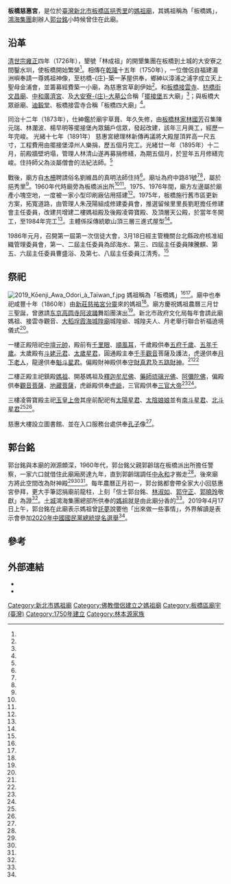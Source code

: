 {{coord|25.009352|121.457340|display=title}}
{{東亞廟宇
| name = 板橋慈惠宮
| img =File:板橋慈惠宮一景.jpg
| img_capt = 
| image_width = 250px
| location = {{TWN}}[[新北市|新北市]][[板橋區_(台灣)|板橋區]][[挹秀里|挹秀里]]府中路81號
| god =[[天上聖母|天上聖母]]
| type = 
| struct = 
| open_year =[[乾隆|乾隆]]十五年（1750年）
| cere_date =農曆三月二十三日
| cultural_collection= 
|}}
'''板橋慈惠宮'''，是位於[[臺灣|臺灣]][[新北市|新北市]][[板橋區_(台灣)|板橋區]][[挹秀里|挹秀里]]的[[媽祖廟|媽祖廟]]，其媽祖稱為「板橋媽」，[[鴻海集團|鴻海集團]]創辦人[[郭台銘|郭台銘]]小時候曾住在此廟。

==沿革==
[[雍正帝|清世宗]][[雍正|雍正]]四年（1726年），墾號「林成祖」的開墾集團在板橋到土城的大安寮之間鑿水圳，使板橋開始繁榮<ref name="董智森"/>。相傳在[[乾隆|乾隆]]十五年（1750年），一位僧侶自福建湄洲嶼奉請一尊媽祖神像，至枋橋-{庄}-築一茅屋供奉，鄉紳以漳浦之浦字成立天上聖母金浦會，並籌募經費築一小廟，為慈惠宮草創伊始<ref name="2017-02-20"/>。和[[板橋接雲寺|板橋接雲寺]]、[[枋橋街文昌廟|枋橋街文昌廟]]、[[中和廣濟宮|中和廣濟宮]]、及[[大安寮庄大墓公|大安寮-{庄}-大墓公]]合稱「[[擺接堡|擺接堡]]五大廟」<ref name="曾慶忠2"/>；與板橋大眾爺廟、[[迪毅堂|迪毅堂]]、板橋接雲寺合稱「板橋四大廟」<ref name="許俊偉"/>。

同治十二年（1873年），仕紳鑑於廟宇草葺、年久失修，由[[板橋林家|板橋林家]][[林國芳|林國芳]]召集陳元瑞、林瀾波、楊早明等擺接堡內眾鋪戶信眾，發起改建，該年三月興工，經歷一年完峻。
光緒十七年（1891年） 慈惠宮總理林新傳再議將大殿屋頂昇高一尺五寸，工程費用由擺接堡漳州人樂捐，歷五個月完工。光緒廿一年（1895年）十二月，前殿牆壁坍塌，管理人林清山遂再募捐修繕，為期五個月，於翌年五月修繕完峻。住持師父為淡屬僧會的法紀法師。<ref name="2017-02-20"/>

戰後，廟方自[[木柵|木柵]]聘請俗名劉維昌的真明法師住持<ref name="2017-02-20"/>。廟址為府中路81號<ref name="2017-02-20"/><ref name="許俊偉、許怡雯、吳于珊"/>，屬於挹秀里<ref name="許俊偉2"/>。1960年代時廟旁為板橋派出所<ref name="2017-02-20"/><ref name="胡瑞玲、魏翊庭、陳俊智"/>。1975、1976年間，廟方左邊屬於廟產小塊空地，一度被一家小型印刷廠佔用搭建<ref name="潘嘉珠"/>。1975年，板橋施行舊市區更新方案，拓寬道路，由管理人朱茂陽組成修建委員會，推選留候里里長劉屘擔任修建會主任委員，改建共增建二樓媽祖殿及後殿凌霄寶殿、及頂層天公殿，於當年冬開工，至1984年完工<ref name="2017-02-20"/>。主體係採傳統歇山頂三層三進式屋型<ref name="曾慶忠2"/>。

1986年元月，召開第一屆第一次信徒大會，3月18日經主管機關台北縣政府核准組織管理委員會，第一、二屆主任委員為邱海水、第三、四屆主任委員陳騰麒、第五、六屆主任委員曹盛浴、及第七、八屆主任委員江清秀。<ref name="2017-02-20"/>

==祭祀==
[[File:2019_Kōenji_Awa_Odori_à_Taïwan_f.jpg|thumb]]
媽祖稱為「板橋媽」<ref name="2017-02-20"/><ref name="曾慶忠2"/>。廟中也奉祀咸豐十年（1860年）由[[新莊慈祐宮|新莊慈祐宮]][[分靈|分靈]]來的媽祖<ref name="許俊偉、許怡雯、吳于珊"/>。廟方慶祝媽祖農曆三月廿三聖誕，曾邀請[[东京高圆寺阿波踊|东京高圆寺阿波踊]]舞蹈團演出<ref name="葉德正"/>。新北市政府文化局每年會請此廟媽祖、接雲寺觀音、[[大稻埕霞海城隍廟|大稻埕霞海城隍廟]]城隍爺、城隍夫人、月老舉行聯合祈福遶境儀式<ref name="賴筱桐"/>。

一樓正殿陪祀[[中壇元帥|中壇元帥]]，殿前有[[千里眼|千里眼]]、[[順風耳|順風耳]]，千歲殿供奉[[五府千歲|五府千歲]]、[[五年千歲|五年千歲]]。太歲殿有[[斗姥元君|斗姥元君]]、[[太歲星君|太歲星君]]，圓通殿主奉[[千手觀音|千手觀音]]菩薩及護法，虎邊供奉[[月下老人|月下老人]]，龍邊供奉[[魁斗星君|魁斗星君]]。偏殿財神殿供奉[[守財真君|守財真君]]及[[五路財神|五路財神]]。<ref name="2017-02-20"/><ref name="曾慶忠2"/>

二樓正殿主祀鎮殿[[媽祖|媽祖]]、開基媽祖及[[釋迦牟尼佛|釋迦牟尼佛]]、[[藥師琉璃光佛|藥師琉璃光佛]]、[[阿彌陀佛|阿彌陀佛]]，偏殿供奉[[觀音菩薩|觀音菩薩]]、[[地藏菩薩|地藏菩薩]]，虎爺殿供奉[[虎爺|虎爺]]，三官殿供奉[[三官大帝|三官大帝]]<ref name="2017-02-20"/><ref name="曾慶忠2"/>。

三樓凌霄寶殿主祀[[玉皇上帝|玉皇上帝]]其座前配祀有[[太陽星君|太陽星君]]、[[太陰娘娘|太陰娘娘]]並有[[南斗星君|南斗星君]]、[[北斗星君|北斗星君]]<ref name="2017-02-20"/><ref name="曾慶忠2"/>。

慈惠大樓設立圖書館、並在入口服務台處供奉[[孔子|孔子]]像<ref name="曾慶忠2"/>。

==郭台銘==
郭台銘與本廟的淵源頗深，1960年代，郭台銘父親郭齡瑞在板橋派出所擔任警察，一家六口就借住此廟廂房達九年，直到郭齡瑞調任[[中永和|中永和]]才搬走<ref name="胡瑞玲、魏翊庭、陳俊智"/>。後來廟方將此空間改為財神殿<ref name="2017-02-20"/><ref name="曾慶忠2"/><ref name="胡瑞玲、魏翊庭、陳俊智"/>。每年農曆正月初一，郭台銘都會帶全家大小回慈惠宮參拜，更大手筆認捐廟前龍柱，上刻「信士郭台銘、[[林淑如|林淑如]]、[[郭守正|郭守正]]、[[郭曉玲|郭曉玲]]敬獻」為證<ref name="胡瑞玲、魏翊庭、陳俊智"/>。[[土城區|土城]]鴻海集團總部所供奉的[[媽祖|媽祖]]就是由此廟分香的<ref name="江婉儀、施鴻基"/>。2019年4月17日上午，郭台銘在此廟表示媽祖曾[[託夢|託夢]]說要他「出來做一些事情」，外界解讀是表示會參加[[2020年中國國民黨總統提名選舉|2020年中國國民黨總統提名選舉]]<ref name="鄭淑芳 、黃鈺潔"/>。

== 參考 ==
{{Reflist|35em|refs =
<ref name="賴筱桐">{{Cite news|url=https://news.ltn.com.tw/news/life/breakingnews/2869281|title=脫單首選！七夕來林家花園拜月老、求姻緣|author=賴筱桐|language=zh-tw|newspaper=《自由時報》|date=2019-07-31|accessdate=2020-06-19|archive-url=https://web.archive.org/web/20200620162427/https://news.ltn.com.tw/news/life/breakingnews/2869281|archive-date=2020-06-20|dead-url=no}}</ref>

<ref name="胡瑞玲、魏翊庭、陳俊智">{{Cite news|url=https://udn.com/news/story/12950/3762337|title=當年迎關公躲過炸彈… 郭台銘錦囊還有「天機」未曝光|author=胡瑞玲、魏翊庭、陳俊智|language=zh-tw|publisher=《聯合報》|date=2019-04-18|accessdate=2019-08-09|archive-url=https://web.archive.org/web/20190418134707/https://udn.com/news/story/12950/3762337|archive-date=2019-04-18|dead-url=no}}</ref>

<ref name="許俊偉2">{{Cite news|url=|title=人算不如天算 板橋算命街 隨商圈沒落|author=許俊偉|language=zh-tw|publisher=《中國時報》|date=2006-12-18|accessdate=}}</ref>

<ref name="鄭淑芳 、黃鈺潔">{{Cite news|url=https://www.chinatimes.com/realtimenews/20190417001850-260410?chdtv|title=影》角逐總統？ 郭台銘：媽祖託夢要我出|author=鄭淑芳 、黃鈺潔|language=zh-tw|publisher=《工商時報》|date=2019-04-17|accessdate=2019-08-09|archive-date=2021-01-24|archive-url=https://web.archive.org/web/20210124135136/https://www.chinatimes.com/realtimenews/20190417001850-260410?chdtv|dead-url=no}}</ref>

<ref name="江婉儀、施鴻基">{{Cite news|url=https://udn.com/news/story/11311/3792452|title=坐鎮美國媽祖 不是郭台銘抱的這尊|author=江婉儀、施鴻基|language=zh-tw|publisher=《聯合報》|date=2019-05-03|accessdate=2019-08-09|archive-date=2021-01-24|archive-url=https://web.archive.org/web/20210124135143/https://udn.com/news/story/11311/3792452|dead-url=no}}</ref>

<ref name="葉德正">{{Cite news|url=https://www.chinatimes.com/newspapers/20190407000639-260114?chdtv|title=板橋媽慶生 日本阿波舞踩街|author=胡瑞玲|language=zh-tw|publisher=《中國時報》|date=2019-04-07|accessdate=2019-08-09|archive-date=2021-01-24|archive-url=https://web.archive.org/web/20210124135148/https://www.chinatimes.com/newspapers/20190407000639-260114?chdtv|dead-url=no}}</ref>

<ref name="董智森">{{Cite news|url=|title=<探源> 板橋中和 本是自家人|author=董智森|language=zh-tw|publisher=《聯合報》|date=1992-11-10|accessdate=}}</ref>

<ref name="許俊偉">{{Cite news|url=|title=以地換地 板橋接雲寺將顯大氣|author=許俊偉|language=zh-tw|publisher=《中國時報》|date=2006-11-04|accessdate=}}</ref>

<ref name="許俊偉、許怡雯、吳于珊">{{Cite news|url=|title=板橋兩老廟 上香祈福兼算命|author=許俊偉、許怡雯、吳于珊|language=zh-tw|publisher=《中國時報》|date=2008-01-20|accessdate=}}</ref>

<ref name="曾慶忠2">{{Cite news|url=http://www.cdns.com.tw/news.php?n_id=27&nc_id=78540|title=板橋慈惠宮 相傳是郭台銘發跡廟|author=曾慶忠|language=zh-tw|publisher=《中華日報》|date=2016-02-26|accessdate=2019-08-09|archive-url=https://web.archive.org/web/20170919065207/http://cdns.com.tw/news.php?n_id=27&nc_id=78540|archive-date=2017-09-19|dead-url=yes}}</ref>

<ref name="潘嘉珠">{{Cite news|url=|title=「媽祖」也會欠稅？|author=潘嘉珠|language=zh-tw|publisher=《民生報》|date=1981-08-11|accessdate=}}</ref>

<ref name="2017-02-20">{{Cite news|url=http://cdns.com.tw/news.php?n_id=41&nc_id=146258|title=廟宇的故鄉 板橋慈惠宮|author=|language=zh-tw|publisher=《中華日報》|date=2017-02-20|accessdate=2019-08-09|archive-url=https://web.archive.org/web/20190829233112/http://www.cdns.com.tw/news.php?n_id=41&nc_id=146258|archive-date=2019-08-29|dead-url=no}}</ref>

}}
{{portal bar|臺北|道教|border=no}}

==外部連結==
{{commons category|Cihui Mazu Temple}}
*{{facebook|BanQiaoCiHuiGong}}
*{{Official site|www.cihuimazu.org.tw}}
[[Category:新北市媽祖廟|Category:新北市媽祖廟]]
[[Category:佛教僧侶建立之媽祖廟|Category:佛教僧侶建立之媽祖廟]]
[[Category:板橋區廟宇_(臺灣)|Category:板橋區廟宇 (臺灣)]]
[[Category:1750年建立|Category:1750年建立]]
[[Category:林本源家族|Category:林本源家族]]